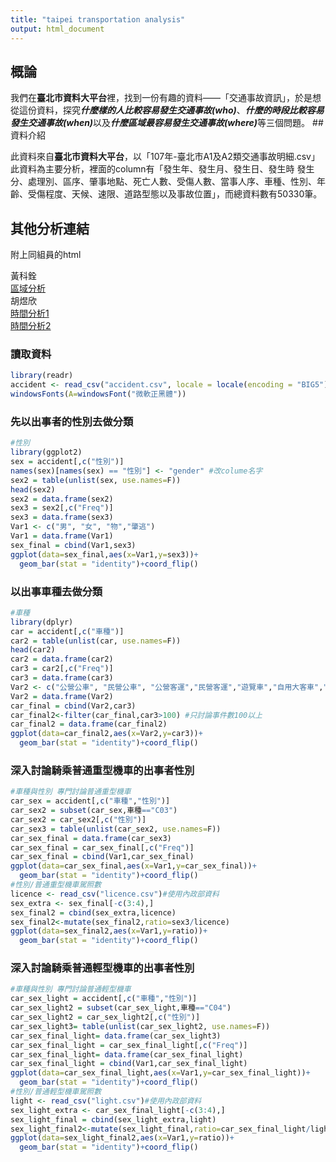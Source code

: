 ```yaml
---
title: "taipei transportation analysis"
output: html_document
---
```

## 概論

我們在**臺北市資料大平台**裡，找到一份有趣的資料——「交通事故資訊」，於是想從這份資料，探究***什麼樣的人比較容易發生交通事故(who)***、***什麼的時段比較容易發生交通事故(when)***以及***什麼區域最容易發生交通事故(where)***等三個問題。
## 資料介紹

此資料來自**臺北市資料大平台**，以「107年-臺北市A1及A2類交通事故明細.csv」此資料為主要分析，裡面的column有「發生年、發生月、發生日、發生時 發生分、處理別、區序、肇事地點、死亡人數、受傷人數、當事人序、車種、性別、年齡、受傷程度、天候、速限、道路型態以及事故位置」，而總資料數有50330筆。

## 其他分析連結

附上同組員的html  

黃科銓    
[區域分析](https://kevinhuang102888.github.io/kevinhuang/week3/final%20project/taipei_accident)    
胡煜欣    
[時間分析1](https://cinnyhu.github.io/Class/Week3/www.html)   
[時間分析2](https://cinnyhu.github.io/Class/Week3/wwww.html)  

### 讀取資料
```r
library(readr)
accident <- read_csv("accident.csv", locale = locale(encoding = "BIG5"))
windowsFonts(A=windowsFont("微軟正黑體"))
```

### 先以出事者的性別去做分類
```r
#性別
library(ggplot2)                           
sex = accident[,c("性別")]
names(sex)[names(sex) == "性別"] <- "gender" #改colume名字
sex2 = table(unlist(sex, use.names=F))
head(sex2)
sex2 = data.frame(sex2)
sex3 = sex2[,c("Freq")]
sex3 = data.frame(sex3)
Var1 <- c("男", "女", "物","肇逃")
Var1 = data.frame(Var1)
sex_final = cbind(Var1,sex3)
ggplot(data=sex_final,aes(x=Var1,y=sex3))+
  geom_bar(stat = "identity")+coord_flip()
```
### 以出事車種去做分類
```r
#車種
library(dplyr)
car = accident[,c("車種")]
car2 = table(unlist(car, use.names=F))
head(car2)
car2 = data.frame(car2)
car3 = car2[,c("Freq")]
car3 = data.frame(car3)
Var2 <- c("公營公車", "民營公車", "公營客運","民營客運","遊覽車","自用大客車","營業用大貨車","自用大貨車","營業用全聯結車","營業用半聯結車","自用半聯結車","營業用曳引車","自用曳引車","計程車","租賃車","自用小客車","營業用小貨車","自用小貨車","大型重型機車1(550C.C.以上)","大型重型機車2(250-550C.C.)","普通重型機車","普通輕型機車","小型輕型機車","小型車","救護車","消防車","警備車","工程車","其他特種車","腳踏自行車","電動輔助自行車","電動自行車","人力車","其他慢車","拼裝車","農耕用車(或機械)","動力機械","拖車(架)","其他車","行人","乘客","其他人")
Var2 = data.frame(Var2)
car_final = cbind(Var2,car3)
car_final2<-filter(car_final,car3>100) #只討論事件數100以上
car_final2 = data.frame(car_final2)
ggplot(data=car_final2,aes(x=Var2,y=car3))+
  geom_bar(stat = "identity")+coord_flip()
```
###  深入討論騎乘普通重型機車的出事者性別
```r
#車種與性別 專門討論普通重型機車
car_sex = accident[,c("車種","性別")]
car_sex2 = subset(car_sex,車種=="C03")
car_sex2 = car_sex2[,c("性別")]
car_sex3 = table(unlist(car_sex2, use.names=F))
car_sex_final = data.frame(car_sex3)
car_sex_final = car_sex_final[,c("Freq")]
car_sex_final = cbind(Var1,car_sex_final)
ggplot(data=car_sex_final,aes(x=Var1,y=car_sex_final))+
  geom_bar(stat = "identity")+coord_flip()
#性別/普通重型機車駕照數
licence <- read_csv("licence.csv")#使用內政部資料
sex_extra <- sex_final[-c(3:4),]
sex_final2 = cbind(sex_extra,licence)
sex_final2<-mutate(sex_final2,ratio=sex3/licence)
ggplot(data=sex_final2,aes(x=Var1,y=ratio))+
  geom_bar(stat = "identity")+coord_flip()
```
### 深入討論騎乘普通輕型機車的出事者性別
```r
#車種與性別 專門討論普通輕型機車
car_sex_light = accident[,c("車種","性別")]
car_sex_light2 = subset(car_sex_light,車種=="C04")
car_sex_light2 = car_sex_light2[,c("性別")]
car_sex_light3= table(unlist(car_sex_light2, use.names=F))
car_sex_final_light= data.frame(car_sex_light3)
car_sex_final_light = car_sex_final_light[,c("Freq")]
car_sex_final_light= data.frame(car_sex_final_light)
car_sex_final_light = cbind(Var1,car_sex_final_light)
ggplot(data=car_sex_final_light,aes(x=Var1,y=car_sex_final_light))+
  geom_bar(stat = "identity")+coord_flip()
#性別/普通輕型機車駕照數
light <- read_csv("light.csv")#使用內政部資料
sex_light_extra <- car_sex_final_light[-c(3:4),]
sex_light_final = cbind(sex_light_extra,light)
sex_light_final2<-mutate(sex_light_final,ratio=car_sex_final_light/light_licence)
ggplot(data=sex_light_final2,aes(x=Var1,y=ratio))+
  geom_bar(stat = "identity")+coord_flip()
```


